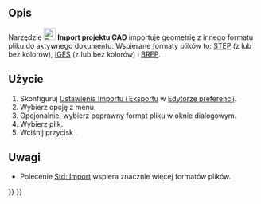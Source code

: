 <languages/>

{{Docnav
|
|
|[[Part_Workbench/pl|środowisko pracy Część]]
|IconL=
|IconR=
|IconC=Workbench_Part.svg
}}

{{VeryImportantMessage|To polecenie jest przestarzałe. Nie jest dostępne w {{VersionPlus/pl|1.1}}.<br>Zamiast niego użyj narzędzia [[Image:Std_Import.svg|24px]] [[Std_Import/pl|Std: Importuj]].}}

{{GuiCommand/pl
|Name=Part Import‎
|Name/pl=Część: Import projektu CAD
|MenuLocation=Część → Import projektu CAD...
|Workbenches=[[Part_Workbench/pl|Część]]
|SeeAlso=[[Std_Import/pl|Import]], [[Import_Export/pl|Import Eksport]]
}}

<span id="Description"></span>
==Opis== 

Narzędzie [[Image:Part_Import.svg|24px]] '''Import projektu CAD''' importuje geometrię z innego formatu pliku do aktywnego dokumentu. Wspierane formaty plików to: [https://en.wikipedia.org/wiki/Step_file STEP] (z lub bez kolorów), [https://en.wikipedia.org/wiki/IGES IGES] (z lub bez kolorów) i [https://en.wikipedia.org/wiki/BREP BREP].

<span id="Usage"></span>
==Użycie==

# Skonfiguruj [[Import_Export_Preferences/pl|Ustawienia Importu i Eksportu]] w [[Preferences_Editor/pl|Edytorze preferencji]].
# Wybierz opcję {{MenuCommand|Część → [[File:Part_Import.svg|16px]] Import projektu CAD...}} z menu.
# Opcjonalnie, wybierz poprawny format pliku w oknie dialogowym.
# Wybierz plik.
# Wciśnij przycisk {{Button|Otwórz}}.

<span id="Notes"></span>
==Uwagi==

* Polecenie [[Std_Import/pl|Std: Import]] wspiera znacznie więcej formatów plików.


{{Docnav/pl
|
|
|[[Part_Workbench/pl|środowisko pracy Część]]
|IconL=
|IconR=
|IconC=Workbench_Part.svg
}}

{{Part_Tools_navi{{#translation:}}}}
{{Userdocnavi{{#translation:}}}}
